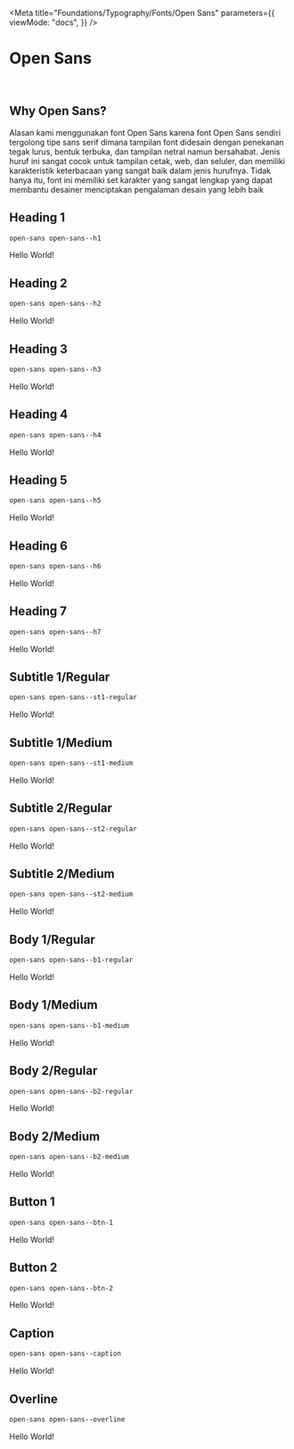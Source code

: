 
<Meta
  title="Foundations/Typography/Fonts/Open Sans"
  parameters={{
    viewMode: "docs",
  }}
/>

<style>{`
  @import url('https://fonts.googleapis.com/css2?family=Open+Sans:ital,wght@0,300;0,400;0,500;0,600;0,700;0,800;1,300;1,400;1,500;1,600;1,700;1,800&display=swap');

  .sample--container {
    margin-bottom: 70px;
  }

  .open-sans-h1 {
    font-family: "Open Sans", sans-serif;
    font-size: 96px;
    font-style: normal;
    font-weight: 800;
    line-height: 128px;
    letter-spacing: -0.015em;
    text-align: left;
  }

  .open-sans-h2 {
    font-family: "Open Sans", sans-serif;
    font-size: 80px;
    font-style: normal;
    font-weight: 300;
    line-height: 104px;
    letter-spacing: -0.015em;
    text-align: left;
  }

  .open-sans-h3 {
    font-family: "Open Sans", sans-serif;
    font-size: 64px;
    font-style: normal;
    font-weight: 400;
    line-height: 88px;
    letter-spacing: 0.005em;
    text-align: left;
  }

  .open-sans-h4 {
    font-family: "Open Sans", sans-serif;
    font-size: 48px;
    font-style: normal;
    font-weight: 400;
    line-height: 64px;
    letter-spacing: 0.0025em;
    text-align: left;
  }

  .open-sans-h5 {
    font-family: "Open Sans", sans-serif;
    font-size: 32px;
    font-style: normal;
    font-weight: 400;
    line-height: 40px;
    letter-spacing: 0.0025em;
    text-align: left;
  }

  .open-sans-h6 {
    font-family: "Open Sans", sans-serif;
    font-size: 24px;
    font-style: normal;
    font-weight: 600;
    line-height: 32px;
    letter-spacing: 0.0015em;
    text-align: left;
  }

  .open-sans-h7 {
    font-family: "Open Sans", sans-serif;
    font-size: 20px;
    font-style: normal;
    font-weight: 600;
    line-height: 28px;
    letter-spacing: 0.0015em;
    text-align: left;
  }

  .open-sans-st1-regular {
    font-family: "Open Sans", sans-serif;
    font-size: 18px;
    font-style: normal;
    font-weight: 400;
    line-height: 26px;
    letter-spacing: 0.0015em;
    text-align: left;
  }

  .open-sans-st1-semibold {
    font-family: "Open Sans", sans-serif;
    font-size: 18px;
    font-style: normal;
    font-weight: 600;
    line-height: 26px;
    letter-spacing: 0.0015em;
    text-align: left;
  }

  .open-sans-st2-regular {
    font-family: "Open Sans", sans-serif;
    font-size: 14px;
    font-style: normal;
    font-weight: 400;
    line-height: 22px;
    letter-spacing: 0.0015em;
    text-align: left;
  }

  .open-sans-st2-semibold {
    font-family: "Open Sans", sans-serif;
    font-size: 14px;
    font-style: normal;
    font-weight: 600;
    line-height: 22px;
    letter-spacing: 0.0015em;
    text-align: left;
  }

  .open-sans-b1-regular {
    font-family: "Open Sans", sans-serif;
    font-size: 16px;
    font-style: normal;
    font-weight: 400;
    line-height: 24px;
    letter-spacing: 0.0015em;
    text-align: left;
  }

  .open-sans-b1-semibold {
    font-family: "Open Sans", sans-serif;
    font-size: 16px;
    font-style: normal;
    font-weight: 600;
    line-height: 24px;
    letter-spacing: 0.0015em;
    text-align: left;
  }

  .open-sans-b2-regular {
    font-family: "Open Sans", sans-serif;
    font-size: 12px;
    font-style: normal;
    font-weight: 400;
    line-height: 20px;
    letter-spacing: 0.0015em;
    text-align: left;
  }

  .open-sans-b2-semibold {
    font-family: "Open Sans", sans-serif;
    font-size: 12px;
    font-style: normal;
    font-weight: 600;
    line-height: 20px;
    letter-spacing: 0.0015em;
    text-align: left;
  }

  .open-sans-btn-1 {
    font-family: "Open Sans", sans-serif;
    font-size: 16px;
    font-style: normal;
    font-weight: 600;
    line-height: 24px;
    letter-spacing: 0.0015em;
    text-align: left;
  }

  .open-sans-btn-2 {
    font-family: "Open Sans", sans-serif;
    font-size: 16px;
    font-style: normal;
    font-weight: 600;
    line-height: 24px;
    letter-spacing: 0.0015em;
    text-align: left;
  }

  .open-sans-caption {
    font-family: "Open Sans", sans-serif;
    font-size: 12px;
    font-style: normal;
    font-weight: 400;
    line-height: 20px;
    letter-spacing: 0.0015em;
    text-align: left;
  }

  .open-sans-overline {
    font-family: "Open Sans", sans-serif;
    font-size: 10px;
    font-style: normal;
    font-weight: 400;
    line-height: 18px;
    letter-spacing: 0.0015em;
    text-align: left;
  }
`}</style>

# Open Sans

<br />

## Why Open Sans?

Alasan kami menggunakan font Open Sans karena font Open Sans sendiri tergolong tipe sans serif dimana tampilan font didesain dengan penekanan tegak lurus, bentuk terbuka, dan tampilan netral namun bersahabat. Jenis huruf ini sangat cocok untuk tampilan cetak, web, dan seluler, dan memiliki karakteristik keterbacaan yang sangat baik dalam jenis hurufnya. Tidak hanya itu, font ini memiliki set karakter yang sangat lengkap yang dapat membantu desainer menciptakan pengalaman desain yang lebih baik

## Heading 1

```css
open-sans open-sans--h1
```

<div class="sample--container">
  <p class="open-sans-h1">Hello World!</p>
</div>

## Heading 2

```css
open-sans open-sans--h2
```

<div class="sample--container">
  <p class="open-sans-h2">Hello World!</p>
</div>

## Heading 3

```css
open-sans open-sans--h3
```

<div class="sample--container">
  <p class="open-sans-h3">Hello World!</p>
</div>

## Heading 4

```css
open-sans open-sans--h4
```

<div class="sample--container">
  <p class="open-sans-h4">Hello World!</p>
</div>

## Heading 5

```css
open-sans open-sans--h5
```

<div class="sample--container">
  <p class="open-sans-h5">Hello World!</p>
</div>

## Heading 6

```css
open-sans open-sans--h6
```

<div class="sample--container">
  <p class="open-sans-h6">Hello World!</p>
</div>

## Heading 7

```css
open-sans open-sans--h7
```

<div class="sample--container">
  <p class="open-sans-h7">Hello World!</p>
</div>

## Subtitle 1/Regular

```css
open-sans open-sans--st1-regular
```

<div class="sample--container">
  <p class="open-sans-st1-regular">Hello World!</p>
</div>

## Subtitle 1/Medium

```css
open-sans open-sans--st1-medium
```

<div class="sample--container">
  <p class="open-sans-st1-medium">Hello World!</p>
</div>

## Subtitle 2/Regular

```css
open-sans open-sans--st2-regular
```

<div class="sample--container">
  <p class="open-sans-st2-regular">Hello World!</p>
</div>

## Subtitle 2/Medium

```css
open-sans open-sans--st2-medium
```

<div class="sample--container">
  <p class="open-sans-st2-medium">Hello World!</p>
</div>

## Body 1/Regular

```css
open-sans open-sans--b1-regular
```

<div class="sample--container">
  <p class="open-sans-b1-regular">Hello World!</p>
</div>

## Body 1/Medium

```css
open-sans open-sans--b1-medium
```

<div class="sample--container">
  <p class="open-sans-b1-medium">Hello World!</p>
</div>

## Body 2/Regular

```css
open-sans open-sans--b2-regular
```

<div class="sample--container">
  <p class="open-sans-b2-regular">Hello World!</p>
</div>

## Body 2/Medium

```css
open-sans open-sans--b2-medium
```

<div class="sample--container">
  <p class="open-sans-b2-medium">Hello World!</p>
</div>

## Button 1

```css
open-sans open-sans--btn-1
```

<div class="sample--container">
  <p class="open-sans-btn-1">Hello World!</p>
</div>

## Button 2

```css
open-sans open-sans--btn-2
```

<div class="sample--container">
  <p class="open-sans-btn-2">Hello World!</p>
</div>

## Caption

```css
open-sans open-sans--caption
```

<div class="sample--container">
  <p class="open-sans-caption">Hello World!</p>
</div>

## Overline

```css
open-sans open-sans--overline
```

<div class="sample--container">
  <p class="open-sans-overline">Hello World!</p>
</div>
